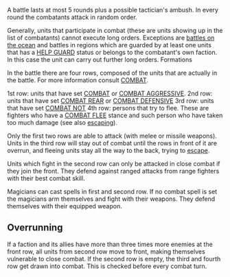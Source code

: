A battle lasts at most 5 rounds plus a possible tactician's ambush. In every round the combatants attack in random order.

Generally, units that participate in combat (these are units showing up in the list of combatants) cannot execute long orders. Exceptions are [[Ships and Piracy|battles on the ocean]] and battles in regions which are guarded by at least one units that has a [[HELP|HELP GUARD]] status or belongs to the combatant's own faction. In this case the unit can carry out further long orders.
Formations

In the battle there are four rows, composed of the units that are actually in the battle. For more information consult [[COMBAT]].

1st row: units that have set [[COMBAT]] or [[COMBAT|COMBAT AGGRESSIVE]].
2nd row: units that have set [[COMBAT|COMBAT REAR]] or [[COMBAT|COMBAT DEFENSIVE]]
3rd row: units that have set [[COMBAT|COMBAT NOT]]
4th row: persons that try to flee. These are fighters who have a [[COMBAT|COMBAT FLEE]] stance and such person who have taken too much damage (see also [[Escape|escaping]]).

Only the first two rows are able to attack (with melee or missile weapons). Units in the third row will stay out of combat until the rows in front of it are overrun, and fleeing units stay all the way to the back, trying to [[Escape|escape]].

Units which fight in the second row can only be attacked in close combat if they join the front. They defend against ranged attacks from range fighters with their best combat skill.

Magicians can cast spells in first and second row. If no combat spell is set the magicians arm themselves and fight with their weapons. They defend themselves with their equipped weapon.

== Overrunning ==

If a faction and its allies have more than three times more enemies at the front row, all units from second row move to front, making themselves vulnerable to close combat. If the second row is empty, the third and fourth row get drawn into combat. This is checked before every combat turn.